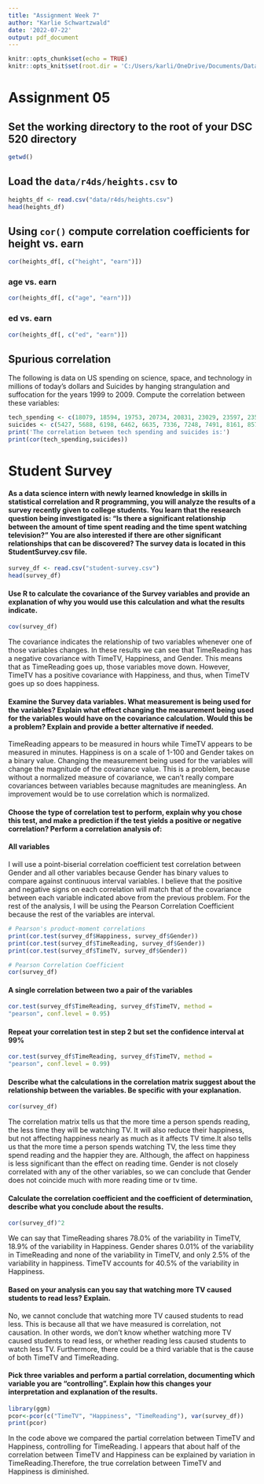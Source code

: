 ---
title: "Assignment Week 7"
author: "Karlie Schwartzwald"
date: '2022-07-22'
output: pdf_document
---

```{r setup, include=FALSE}
knitr::opts_chunk$set(echo = TRUE)
knitr::opts_knit$set(root.dir = 'C:/Users/karli/OneDrive/Documents/Data_Science/DSC520_Stats_for_DS/DSC520/dsc520')
```
# Assignment 05
## Set the working directory to the root of your DSC 520 directory
```{r}
getwd()
```

## Load the `data/r4ds/heights.csv` to
```{r}
heights_df <- read.csv("data/r4ds/heights.csv")
head(heights_df)
```

## Using `cor()` compute correlation coefficients for height vs. earn
```{r}
cor(heights_df[, c("height", "earn")])
```

### age vs. earn
```{r}
cor(heights_df[, c("age", "earn")])
```

### ed vs. earn
```{r}
cor(heights_df[, c("ed", "earn")])
```

## Spurious correlation
The following is data on US spending on science, space, and technology in millions of today's dollars and Suicides by hanging strangulation and suffocation for the years 1999 to 2009. Compute the correlation between these variables:
```{r}
tech_spending <- c(18079, 18594, 19753, 20734, 20831, 23029, 23597, 23584, 25525, 27731, 29449)
suicides <- c(5427, 5688, 6198, 6462, 6635, 7336, 7248, 7491, 8161, 8578, 9000)
print('The correlation between tech spending and suicides is:')
print(cor(tech_spending,suicides))
```

# Student Survey

#### As a data science intern with newly learned knowledge in skills in statistical correlation and R programming, you will analyze the results of a survey recently given to college students. You learn that the research question being investigated is: “Is there a significant relationship between the amount of time spent reading and the time spent watching television?” You are also interested if there are other significant relationships that can be discovered? The survey data is located in this StudentSurvey.csv file.  
```{r}
survey_df <- read.csv("student-survey.csv")
head(survey_df)
```

#### Use R to calculate the covariance of the Survey variables and provide an explanation of why you would use this calculation and what the results indicate.
```{r}
cov(survey_df)
```
The covariance indicates the relationship of two variables whenever one of those variables changes. In these results we can see that TimeReading has a negative covariance with TimeTV, Happiness, and Gender. This means that as TimeReading goes up, those variables move down. However, TimeTV has a positive covariance with Happiness, and thus, when  TimeTV goes up so does happiness.  

#### Examine the Survey data variables. What measurement is being used for the variables? Explain what effect changing the measurement being used for the variables would have on the covariance calculation. Would this be a problem? Explain and provide a better alternative if needed.  

TimeReading appears to be measured in hours while TimeTV appears to be measured in minutes. Happiness is on a scale of 1-100 and Gender takes on a binary value. Changing the measurement being used for the variables will change the magnitude of the covariance value. This is a problem, because without a normalized measure of covariance, we can't really compare covariances between variables because magnitudes are meaningless. An improvement would be to use correlation which is normalized.

#### Choose the type of correlation test to perform, explain why you chose this test, and make a prediction if the test yields a positive or negative correlation? Perform a correlation analysis of:  

#### All variables  

I will use a point-biserial correlation coefficient test correlation between Gender and all other variables because Gender has binary values to compare against continuous interval variables. I believe that the positive and negative signs on each correlation will match that of the covariance between each variable indicated above from the previous problem. For the rest of the analysis, I will be using the Pearson Correlation Coefficient because the rest of the variables are interval.
```{r}
# Pearson's product-moment correlations
print(cor.test(survey_df$Happiness, survey_df$Gender))
print(cor.test(survey_df$TimeReading, survey_df$Gender))
print(cor.test(survey_df$TimeTV, survey_df$Gender))

# Pearson Correlation Coefficient
cor(survey_df)
```

#### A single correlation between two a pair of the variables  
```{r}
cor.test(survey_df$TimeReading, survey_df$TimeTV, method =
"pearson", conf.level = 0.95)
```

#### Repeat your correlation test in step 2 but set the confidence interval at 99%  
```{r}
cor.test(survey_df$TimeReading, survey_df$TimeTV, method =
"pearson", conf.level = 0.99)
```

#### Describe what the calculations in the correlation matrix suggest about the relationship between the variables. Be specific with your explanation.  

```{r}
cor(survey_df)
```

The correlation matrix tells us that the more time a person spends reading, the less time they will be watching TV. It will also reduce their happiness, but not affecting happiness nearly as much as it affects TV time.It also tells us that the more time a person spends watching TV, the less time they spend reading and the happier they are. Although, the affect on happiness is less significant than the effect on reading time. Gender is not closely correlated with any of the other variables, so we can conclude that Gender does not coincide much with more reading time or tv time.

#### Calculate the correlation coefficient and the coefficient of determination, describe what you conclude about the results.  

```{r}
cor(survey_df)^2
```

We can say that TimeReading shares 78.0% of the variability in TimeTV, 18.9% of the variability in Happiness. Gender shares 0.01% of the variability in TimeReading and none of the variability in TimeTV, and only 2.5% of the variability in happiness. TimeTV accounts for 40.5% of the variability in Happiness.

#### Based on your analysis can you say that watching more TV caused students to read less? Explain.   

No, we cannot conclude that watching more TV caused students to read less. This is because all that we have measured is correlation, not causation. In other words, we don't know whether watching more TV caused students to read less, or whether reading less caused students to watch less TV. Furthermore, there could be a third variable that is the cause of both TimeTV and TimeReading.

#### Pick three variables and perform a partial correlation, documenting which variable you are “controlling”. Explain how this changes your interpretation and explanation of the results.  
```{r}
library(ggm)
pcor<-pcor(c("TimeTV", "Happiness", "TimeReading"), var(survey_df))
print(pcor)
```

In the code above we compared the partial correlation between TimeTV and Happiness, controlling for TimeReading. I appears that about half of the correlation between TimeTV and Happiness can be explained by variation in TimeReading.Therefore, the true correlation between TimeTV and Happiness is diminished.
